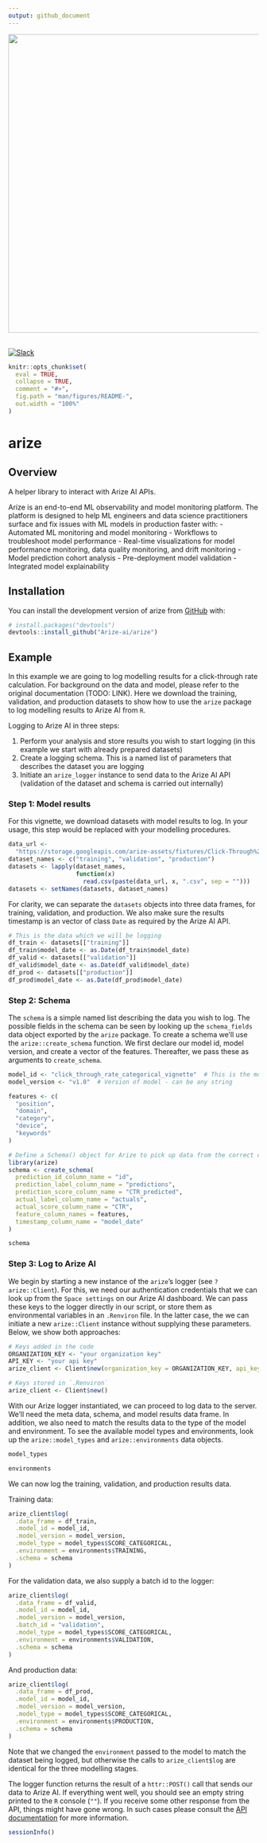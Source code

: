 ```yaml
---
output: github_document
---
```

<div align="center">
  <img src="https://storage.googleapis.com/arize-assets/arize-logo-white.jpg" width="600" /><br><br>
</div>

[![Slack](https://img.shields.io/badge/slack-@arize-yellow.svg?logo=slack)](https://join.slack.com/t/arize-ai/shared_invite/zt-g9c1j1xs-aQEwOAkU4T2x5K8cqI1Xqg)
```r
knitr::opts_chunk$set(
  eval = TRUE,
  collapse = TRUE,
  comment = "#>",
  fig.path = "man/figures/README-",
  out.width = "100%"
)
```

# arize

## Overview
A helper library to interact with Arize AI APIs.

Arize is an end-to-end ML observability and model monitoring platform. The platform is designed to help ML engineers and data science practitioners surface and fix issues with ML models in production faster with:
- Automated ML monitoring and model monitoring
- Workflows to troubleshoot model performance
- Real-time visualizations for model performance monitoring, data quality monitoring, and drift monitoring
- Model prediction cohort analysis
- Pre-deployment model validation
- Integrated model explainability


## Installation

You can install the development version of arize from [GitHub](https://github.com/) with:

``` r
# install.packages("devtools")
devtools::install_github("Arize-ai/arize")
```

## Example

In this example we are going to log modelling results for a click-through rate calculation.
For background on the data and model, please refer to the original documentation (TODO: LINK).
Here we download the training, validation, and production datasets to show how to use the
`arize` package to log modelling results to Arize AI from `R`. 

Logging to Arize AI in three steps:

1. Perform your analysis and store results you wish to start logging 
(in this example we start with already prepared datasets)
2. Create a logging schema. This is a named list of parameters that describes the 
dataset you are logging
3. Initiate an `arize_logger` instance to send data to the Arize AI API
(validation of the dataset and schema is carried out internally)

 
### Step 1: Model results

For this vignette, we download datasets with model results to log. In your usage, 
this step would be replaced with your modelling procedures.

```r
data_url <-
  "https://storage.googleapis.com/arize-assets/fixtures/Click-Through%20Rate%20Use-Case/click_through_rate_categorical_"
dataset_names <- c("training", "validation", "production")
datasets <- lapply(dataset_names,
                   function(x)
                     read.csv(paste(data_url, x, ".csv", sep = "")))
datasets <- setNames(datasets, dataset_names)
```

For clarity, we can separate the `datasets` objects into three data frames, for 
training, validation, and production. We also make sure the results timestamp is an 
vector of class `Date` as required by the Arize AI API. 

```r
# This is the data which we will be logging
df_train <- datasets[["training"]]
df_train$model_date <- as.Date(df_train$model_date)
df_valid <- datasets[["validation"]]
df_valid$model_date <- as.Date(df_valid$model_date)
df_prod <- datasets[["production"]]
df_prod$model_date <- as.Date(df_prod$model_date)
```

### Step 2: Schema

The `schema` is a simple named list describing the data you wish to log. The possible fields
in the schema can be seen by looking up the `schema_fields` data object exported by the 
`arize` package. To create a schema we'll use the `arize::create_schema` function. We first 
declare our model id, model version, and create a vector of the features. Thereafter, we 
pass these as arguments to `create_schema`. 

```r
model_id <- "click_through_rate_categorical_vignette"  # This is the model name that will show up in Arize
model_version <- "v1.0"  # Version of model - can be any string

features <- c(
  "position",
  "domain",
  "category",
  "device",
  "keywords"
)

# Define a Schema() object for Arize to pick up data from the correct columns for logging
library(arize)
schema <- create_schema(
  prediction_id_column_name = "id",
  prediction_label_column_name = "predictions",
  prediction_score_column_name = "CTR_predicted",
  actual_label_column_name = "actuals",
  actual_score_column_name = "CTR",
  feature_column_names = features,
  timestamp_column_name = "model_date"
)

schema
```

### Step 3: Log to Arize AI

We begin by starting a new instance of the `arize`'s logger (see `?arize::Client`). For this, we need our 
authentication credentials that we can look up from the `Space settings` on our Arize AI dashboard. We can
pass these keys to the logger directly in our script, or store them as environmental variables in an
`.Renviron` file. In the latter case, the we can initiate a new `arize::Client` instance without supplying
these parameters. Below, we show both approaches:

```r
# Keys added in the code
ORGANIZATION_KEY <- "your organization key"
API_KEY <- "your api key"
arize_client <- Client$new(organization_key = ORGANIZATION_KEY, api_key = API_KEY)
```

```r
# Keys stored in `.Renviron`
arize_client <- Client$new()
```

With our Arize logger instantiated, we can proceed to log data to the server. We'll
need the meta data, schema, and model results data frame. In addition, we also need to
match the results data to the type of the model and environment. To see the available
model types and environments, look up the `arize::model_types` and `arize::environments`
data objects.

```r
model_types

environments
```

We can now log the training, validation, and production results data.

Training data:

```r
arize_client$log(
  .data_frame = df_train,
  .model_id = model_id,
  .model_version = model_version,
  .model_type = model_types$SCORE_CATEGORICAL,
  .environment = environments$TRAINING,
  .schema = schema
)
```

For the validation data, we also supply a batch id to the logger:

```r
arize_client$log(
  .data_frame = df_valid,
  .model_id = model_id,
  .model_version = model_version,
  .batch_id = "validation",
  .model_type = model_types$SCORE_CATEGORICAL,
  .environment = environments$VALIDATION,
  .schema = schema
)
```

And production data:

```r
arize_client$log(
  .data_frame = df_prod,
  .model_id = model_id,
  .model_version = model_version,
  .model_type = model_types$SCORE_CATEGORICAL,
  .environment = environments$PRODUCTION,
  .schema = schema
)
```

Note that we changed the `environment` passed to the model to match the dataset
being logged, but otherwise the calls to `arize_client$log` are identical for the
three modelling stages.

The logger function returns the result of a `httr::POST()` call that sends our data
to Arize AI. If everything went well, you should see an empty
string printed to the `R` console (`""`). If you receive some other response from the
API, things might have gone wrong. In such cases please consult the [API documentation](https://docs.arize.com/arize/data-ingestion/api-reference/rest-api#response-codes) for
more information.

```r
sessionInfo()
```

